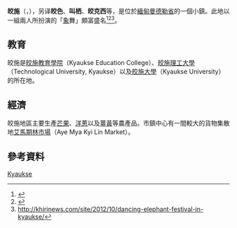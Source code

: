 {{Infobox settlement
|native_name = {{my|ကျောက်ဆည်}}
|official_name = 皎施
|pushpin_label_position = bottom
|pushpin_map = Burma
|pushpin_map_caption = 皎克西在緬甸的位置
|image_skyline = 
|image_caption = 
|image_map = 
|map_caption = 
|subdivision_type = 國家
|subdivision_name = {{Flag|Burma}}
|subdivision_type1 = [[缅甸行政区划|行政區]]
|subdivision_name1 = [[曼德勒省|曼德勒省]]
|subdivision_type2 = [[縣_(緬甸)|縣]]
|subdivision_name2 = [[皎克西縣|皎克西縣]]
|subdivision_type3 = 鎮區
|subdivision_name3 = [[皎克西鎮|皎克西鎮]]
|unit_pref = Imperial
|area_total_km2 = 
|population = 
|population_as_of = 2005
|population_blank1 = [[緬甸人|緬甸人]]
|population_blank1_title = 民族
|population_blank2 = [[上座部佛教|上座部佛教]]
|population_blank2_title = 信仰
|population_density_km2 = 
|coordinates_display = inline,title
|coordinates_region = MM
|latNS = N
|latd = 21
|latm = 36
|lats = 47
|leader_title = 鎮和平與發展議會主席(Chairman of Township Peace and Development Council)
|longEW = E
|longd = 96
|longm = 7
|longs = 49
|elevation_ft = 
|elevation_m = 
|timezone = [[Time_in_Burma|MST]]
|utc_offset = +6.30
|website =
}}

'''皎施'''（{{lang-my|ကျောက်ဆည် မြို့}}，{{IPA-my|tɕaʊʔ sʰɛ̀ mjo̰|pron}}），另译'''皎色'''、'''叫栖'''、'''皎克西'''等，是位於[[緬甸|緬甸]][[曼德勒省|曼德勒省]]的一個小鎮。此地以一組兩人所扮演的「[[大象|象]]舞」頗富盛名<ref>{{Cite web |url=http://www.youtube.com/watch?v=E5CIKuSC0cM |title=存档副本 |access-date=2013-07-12 |archive-date=2020-05-03 |archive-url=https://web.archive.org/web/20200503013826/https://www.youtube.com/watch?v=E5CIKuSC0cM |dead-url=no }}</ref><ref>{{Cite web |url=http://www.youtube.com/watch?v=JUeDH7iB3oM |title=存档副本 |accessdate=2013-07-12 |archive-date=2016-10-21 |archive-url=https://web.archive.org/web/20161021114423/https://www.youtube.com/watch?v=JUeDH7iB3oM |dead-url=no }}</ref><ref>http://khirinews.com/site/2012/10/dancing-elephant-festival-in-kyaukse/{{Dead link|date=2019年6月 |bot=InternetArchiveBot |fix-attempted=yes }}</ref>。

==教育==
皎施是[[皎施教育學院|皎施教育學院]]（Kyaukse Education College）、[[皎施理工大學|皎施理工大學]]（Technological University, Kyaukse）以及[[皎施大學|皎施大學]]（Kyaukse University）的所在地。

==經濟==
皎施地區主要生產[[芒果|芒果]]、[[洋蔥|洋蔥]]以及[[薑黃|薑黃]]等農產品。市鎮中心有一間較大的貨物集散地[[艾馬期林市場|艾馬期林市場]]（Aye Mya Kyi Lin Market）。

==參考資料==
{{Reflist}}

{{曼德勒省行政區劃|state=collapsed}}

[[Category:曼德勒省城市|Kyaukse]]